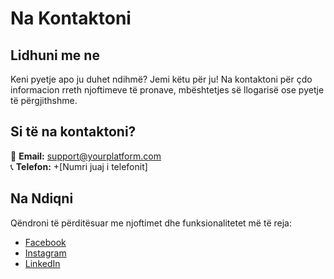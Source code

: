# Na Kontaktoni

## Lidhuni me ne

Keni pyetje apo ju duhet ndihmë? Jemi këtu për ju! Na kontaktoni për çdo informacion rreth njoftimeve të pronave, mbështetjes së llogarisë ose pyetje të përgjithshme.

## Si të na kontaktoni?

📧 **Email:** [support@yourplatform.com](mailto:support@yourplatform.com)  
📞 **Telefon:** +[Numri juaj i telefonit]

## Na Ndiqni

Qëndroni të përditësuar me njoftimet dhe funksionalitetet më të reja:

- [Facebook](https://www.facebook.com/adresamacedonia)
- [Instagram](https://www.instagram.com/adresa.mk)
- [LinkedIn](https://www.linkedin.com/company/adresa.mk/)
